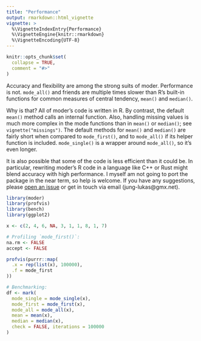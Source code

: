 ```yaml
---
title: "Performance"
output: rmarkdown::html_vignette
vignette: >
  %\VignetteIndexEntry{Performance}
  %\VignetteEngine{knitr::rmarkdown}
  %\VignetteEncoding{UTF-8}
---
```


```r
knitr::opts_chunk$set(
  collapse = TRUE,
  comment = "#>"
)
```

Accuracy and flexibility are among the strong suits of moder. Performance is not. `mode_all()` and friends are multiple times slower than R's built-in functions for common measures of central tendency, `mean()` and `median()`.

Why is that? All of moder's code is written in R. By contrast, the default `mean()` method calls an internal function. Also, handling missing values is much more complex in the mode functions than in `mean()` or `median()`; see `vignette("missings")`. The default methods for `mean()` and `median()` are fairly short when compared to `mode_first()`, and to `mode_all()` if its helper function is included. `mode_single()` is a wrapper around `mode_all()`, so it's even longer.

It is also possible that some of the code is less efficient than it could be. In particular, rewriting moder's R code in a language like C++ or Rust might blend accuracy with high performance. I myself am not going to port the package in the near term, so help is welcome. If you have any suggestions, please [open an issue](https://github.com/lhdjung/moder/issues) or get in touch via email (jung-lukas\@gmx.net).

```r
library(moder)
library(profvis)
library(bench)
library(ggplot2)

x <- c(2, 4, 6, NA, 3, 1, 1, 8, 1, 7)

# Profiling `mode_first()`:
na.rm <- FALSE
accept <- FALSE

profvis(purrr::map(
  .x = rep(list(x), 100000),
  .f = mode_first
))

# Benchmarking:
df <- mark(
  mode_single = mode_single(x),
  mode_first = mode_first(x),
  mode_all = mode_all(x),
  mean = mean(x),
  median = median(x),
  check = FALSE, iterations = 100000
)
```
